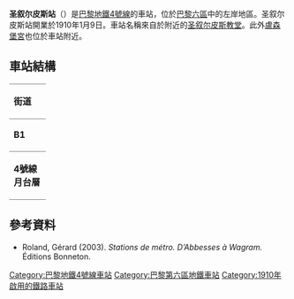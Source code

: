 {{expand|time=2016-02-25T07:11:14+00:00}}
{{no footnotes|time=2016-02-25T07:11:14+00:00}}
{{Infobox station
| name                = Saint-Sulpice
| symbol_location     = paris
| symbol              = m
| symbol2             = 
| type                = [[巴黎地鐵|巴黎地鐵]]車站
| image               = [[File:Saint-Sulpice_metro_02.jpg|275px]]
| alt                 = 
| caption             = 
| other_name          = 
| address             = 65, rue de Rennes<br>69, rue de Rennes<br />[[巴黎六區|巴黎六區]]
| borough             = [[法蘭西島|法蘭西島]]
| country             = 法國
| iso_region          = FR_scale:2000
| coordinates_display = title
| coordinates_format  = dms
| latd  = 48.850909| latm  = | lats  = | latNS  = 
| longd = 2.330652| longm = | longs = | longEW = 
| coordinates         = 
| owned               = [[RATP|RATP]]
| operator            = [[RATP|RATP]]
| line                = 
| disabled            = 
| zone                = 1
| opened              = {{Start-date|1910-01-09}}
| closed              = <!-- {{End date|YYYY|MM|DD|df=y}} -->
| services            = 
| map_type            = France Paris
}}
'''圣叙尔皮斯站'''（{{lang-fr|Saint-Sulpice}}）是[[巴黎地鐵4號線|巴黎地鐵4號線]]的車站，位於[[巴黎六區|巴黎六區]]中的左岸地區。圣叙尔皮斯站開業於1910年1月9日。車站名稱來自於附近的[[圣叙尔皮斯教堂|圣叙尔皮斯教堂]]。此外[[盧森堡宮|盧森堡宮]]也位於車站附近。
== 車站結構 ==
{| border=0 cellspacing=0 cellpadding=3
|style="border-bottom:solid 1px gray;border-top:solid 1px gray;" width=50 valign=top|'''街道'''
|-
|style="border-bottom:solid 1px gray;border-top:solid 1px gray;" width=50 valign=top|'''B1'''
|style="border-top:solid 1px gray;border-bottom:solid 1px gray;" width=100 valign=top|月台連接夾層
|-
|style="border-bottom:solid 1px gray;" width=50 rowspan=10 valign=top|'''4號線月台層'''
|style="border-top:solid 1px gray;border-right:solid 2px black;border-left:solid 2px black;border-bottom:solid 2px black;" colspan=2|<div style="text-align: center;"><small>[[側式月台|側式月台]]，右側開門</small></div>
|-
|style="border-bottom:solid 1px gray;" width=100|北行
|style="border-bottom:solid 1px gray;" width=390|{{arrow|L}} [[File:Metro-M.svg|16x16px]][[File:Paris_Metro_4.svg|16x16px]]往[[克利尼昂库尔门站|克利尼昂库尔门]]<small>（[[圣日耳曼德普雷站|圣日耳曼德普雷]]）</small>
|-
|南行
|{{arrow|R}} [[File:Metro-M.svg|16x16px]][[File:Paris_Metro_4.svg|16x16px]]往[[巴涅-露西·奧布拉克站|巴涅-露西·奧布拉克]]<small>（[[聖普拉西德站|聖普拉西德]]）</small>
|-
|style="border-top:solid 2px black;border-right:solid 2px black;border-left:solid 2px black;border-bottom:solid 1px gray;" colspan=2|<div style="text-align: center;"><small>[[側式月台|側式月台]]，右側開門</small></div>
|}

{{commons category|Saint-Sulpice (Paris Metro)}}

==參考資料==
*Roland, Gérard (2003). ''Stations de métro. D’Abbesses à Wagram.'' Éditions Bonneton.

{{巴黎地鐵4號線}}
{{DEFAULTSORT:Saint-Sulpice}}
[[Category:巴黎地鐵4號線車站|Category:巴黎地鐵4號線車站]]
[[Category:巴黎第六區地鐵車站|Category:巴黎第六區地鐵車站]]
[[Category:1910年啟用的鐵路車站|Category:1910年啟用的鐵路車站]]